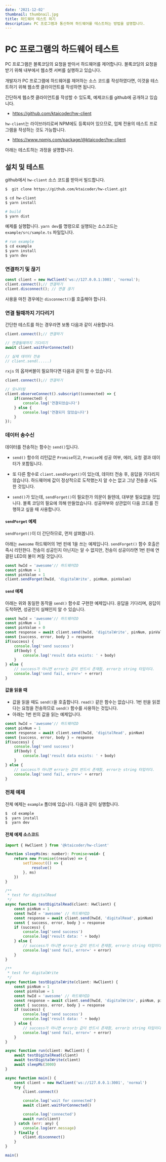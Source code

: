 ```yaml
---
date: '2021-12-02'
thumbnail: thumbnail.jpg
title: 하드웨어 테스트 하기
description: PC 프로그램과 통신하여 하드웨어를 테스트하는 방법을 설명합니다.
---
```


# PC 프로그램의 하드웨어 테스트

PC 프로그램은 블록코딩의 요청을 받아서 하드웨어를 제어합니다. 
블록코딩의 요청을 받기 위해 내부에서 웹소켓 서버를 실행하고 있습니다.

개발자가 PC 프로그램에 하드웨어를 제어하는 소스 코드를 작성하였다면, 이것을 테스트하기 위해
웹소켓 클라이언트를 작성하면 됩니다.

간단하게 웹소켓 클라이언트를 작성할 수 있도록, 예제코드를 github에 공개하고 있습니다. 

- https://github.com/ktaicoder/hw-client

`hw-client`는 라이브러리로써 NPM에도 등록되어 있으므로,
업체 전용의 테스트 프로그램을 작성하는 것도 가능합니다.

- https://www.npmjs.com/package/@ktaicoder/hw-client

아래는 테스트하는 과정을 설명합니다.

## 설치 및 테스트 

github에서 `hw-client` 소스 코드를 받아서 빌드합니다.

```bash
$  git clone https://github.com/ktaicoder/hw-client.git

$ cd hw-client 
$ yarn install

# build
$ yarn dist 
```

예제를 실행합니다. `yarn dev`를 명령으로 실행되는 소스코드는 `example/src/sample.ts` 파일입니다.

```bash
# run example
$ cd example 
$ yarn install 
$ yarn dev 
```

### 연결하기 및 끊기

```javascript
const client = new HwClient('ws://127.0.0.1:3001', 'normal');
client.connect();// 연결하기
client.disconnect(); // 연결 끊기
```

사용을 마친 경우에는 `disconnect()`를 호출해야 합니다.


### 연결 될때까지 기다리기

간단한 테스트를 하는 경우라면 보통 다음과 같이 사용합니다.

```javascript
client.connect();// 연결하기

// 연결될때까지 기다리기
await client.waitForConnected()

// 실제 데이터 전송
// client.send(.....)
```

`rxjs` 의 옵저버블이 필요하다면 다음과 같이 할 수 있습니다.
```javascript
client.connect();// 연결하기

// 모니터링
client.observeConnect().subscript((connected) => {
    if(connected) {
        console.log('연결되었습니다')
    } else {
        console.log('연결되지 않았습니다')
    }
});

```

### 데이터 송수신
데이터를 전송하는 함수는 `send()`입니다.
- `send()` 함수의 리턴값은 `Promise`이고, `Promise`에 성공 여부, 에러, 요청 결과 데이터가 포함됩니다.

- 또 다른 함수로 `client.sendForget()`이 있는데, 데이터 전송 후, 응답을 기다리지 않습니다.
 하드웨어에 값이 정상적으로 도착했는지 알 수는 없고 그냥 전송을 시도한 것입니다.
- `send()`가 있는데, `sendForget()`이 필요한가 의문이 들텐데, 대부분 필요없을 것입니다.
블록 코딩의 필요에 의해 만들었습니다. 성공여부와 상관없이 다음 코드를 진행하고 싶을 때 사용합니다.



#### `sendForget` 예제

`sendForget()`이 더 간단하므로, 먼저 살펴봅니다.

아래는 `awesome` 하드웨어의 1번 핀에 1을 쓰는 예제입니다. `sendForget()` 함수 호출은 즉시 리턴한다. 전송이 성공인지 아닌지는 알 수 없지만, 전송이 성공이라면 1번 핀에 연결된 LED의 불이 켜질 것입니다.

 ```javascript
const hwId = 'awesome'// 하드웨어ID
const pinNum = 1
const pinValue = 1
client.sendForget(hwId, 'digitalWrite', pinNum, pinValue)
 ```

#### `send` 예제

아래는 위와 동일한 동작을 `send()` 함수로 구현한 예제입니다.
응답을 기다리며, 응답이 도착하면, 성공인지 실패인지 알 수 있습니다.

```javascript
const hwId = 'awesome'// 하드웨어ID
const pinNum = 1
const pinValue = 0
const response = await client.send(hwId, 'digitalWrite', pinNum, pinValue)
const {success, error, body } = response
if(success) {
    console.log('send success')
    if(body) {
        console.log('result data exists: ' + body)
    }
} else {
    // success가 아니면 error는 값이 반드시 존재함, error는 string 타입이다.
    console.log('send fail, error=' + error)
}
```

#### 값을 읽을 때

- 값을 읽을 때도 `send()`을 호출합니다. `read()` 같은 함수는 없습니다.
1번 핀을 읽겠다는 요청을 전송하므로 `send()` 함수를 사용하는 것입니다.
- 아래는 1번 핀의 값을 읽는 예제입니다.

```javascript
const hwId = 'awesome'// 하드웨어ID
const pinNum = 1
const response = await client.send(hwId, 'digitalRead', pinNum)
const {success, error, body } = response
if(success) {
    console.log('send success')
    if(body) {
        console.log('result data exists: ' + body)
    }
} else {
    // success가 아니면 error는 값이 반드시 존재함, error는 string 타입이다.
    console.log('send fail, error=' + error)
}
```

### 전체 예제

전체 예제는 `example` 폴더에 있습니다. 다음과 같이 실행합니다.

```bash
$  cd example
$  yarn install
$  yarn dev
```

#### 전체 예제 소스코드
```javascript
import { HwClient } from '@ktaicoder/hw-client'

function sleepMs(ms: number): Promise<void> {
    return new Promise((resolve) => {
        setTimeout(() => {
            resolve()
        }, ms)
    })
}

/**
 * test for digitalRead
 */
async function testDigitalRead(client: HwClient) {
    const pinNum = 1
    const hwId = 'awesome' // 하드웨어ID
    const response = await client.send(hwId, 'digitalRead', pinNum)
    const { success, error, body } = response
    if (success) {
        console.log('send success')
        console.log('result data: ' + body)
    } else {
        // success가 아니면 error는 값이 반드시 존재함, error는 string 타입이다.
        console.log('send fail, error=' + error)
    }
}

/**
 * test for digitalWrite
 */
async function testDigitalWrite(client: HwClient) {
    const pinNum = 1
    const pinValue = 1
    const hwId = 'awesome' // 하드웨어ID
    const response = await client.send(hwId, 'digitalWrite', pinNum, pinValue)
    const { success, error, body } = response
    if (success) {
        console.log('send success')
        console.log('result data: ' + body)
    } else {
        // success가 아니면 error는 값이 반드시 존재함, error는 string 타입이다.
        console.log('send fail, error=' + error)
    }
}

async function run(client: HwClient) {
    await testDigitalRead(client)
    await testDigitalWrite(client)
    await sleepMs(3000)
}

async function main() {
    const client = new HwClient('ws://127.0.0.1:3001', 'normal')
    try {
        client.connect()

        console.log('wait for connected')
        await client.waitForConnected()

        console.log('connected')
        await run(client)
    } catch (err: any) {
        console.log(err.message)
    } finally {
        client.disconnect()
    }
}

main()

```
